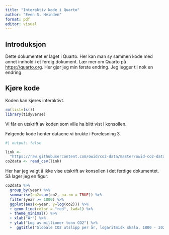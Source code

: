 ```yaml
---
title: "Interaktiv kode i Quarto"
author: "Even S. Hvinden"
format: pdf
editor: visual
---
```


## Introduksjon

Dette dokumentet er laget i Quarto. Her kan man sy sammen kode med annet innhold i et ferdig dokument. Lær mer om Quarto på <https://quarto.org>. Her gjør jeg min første endring. Jeg legger til nok en endring.

## Kjøre kode

Koden kan kjøres interaktivt.

```r
rm(list=ls())
library(tidyverse)
```

Vi får en utskrift av koden som ville ha blitt vist i konsollen.

Følgende kode henter dataene vi brukte i Forelesning 3.

```r
#| output: false

link <- 
  "https://raw.githubusercontent.com/owid/co2-data/master/owid-co2-data.csv"
co2data <- read_csv(link)
```

Her har jeg valgt å ikke vise utskrift av konsollen i det ferdige dokumentet. Så lager jeg en figur:

```r
co2data %>%
  group_by(year) %>% 
  summarise(co2=sum(co2, na.rm = TRUE)) %>% 
  filter(year >= 1800) %>%
  ggplot(aes(x=year, y=log(co2))) %>% 
  + geom_line(color = "red", lwd=1) %>%
  + theme_minimal() %>%
  + xlab("År") %>%
  + ylab("Log av millioner tonn CO2") %>%
  +  ggtitle("Globale CO2 utslipp per år, logaritmisk skala, 1800 - 2020") 
```
